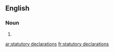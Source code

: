 ==English==

===Noun===
{{head|en|plural}}

# {{plural of|statutory declaration|lang=en|nocat=1}}

[[ar:statutory declarations]]
[[fr:statutory declarations]]